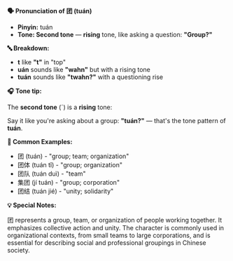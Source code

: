 **🗣️ Pronunciation of 团 (tuán)**

- **Pinyin:** tuán
- **Tone: Second tone** — **rising** tone, like asking a question: **"Group?"**

**🔤 Breakdown:**

- **t** like **"t"** in "top"
- **uán** sounds like **"wahn"** but with a rising tone
- **tuán** sounds like **"twahn?"** with a questioning rise

**🎧 Tone tip:**

The **second tone** (ˊ) is a **rising** tone:

Say it like you're asking about a group: **"tuán?"** — that's the tone pattern of **tuán**.

**📝 Common Examples:**

- 团 (tuán) - "group; team; organization"
- 团体 (tuán tǐ) - "group; organization"
- 团队 (tuán duì) - "team"
- 集团 (jí tuán) - "group; corporation"
- 团结 (tuán jié) - "unity; solidarity"

**💡 Special Notes:**

团 represents a group, team, or organization of people working together. It emphasizes collective
action and unity. The character is commonly used in organizational contexts, from small teams to
large corporations, and is essential for describing social and professional groupings in Chinese
society.
